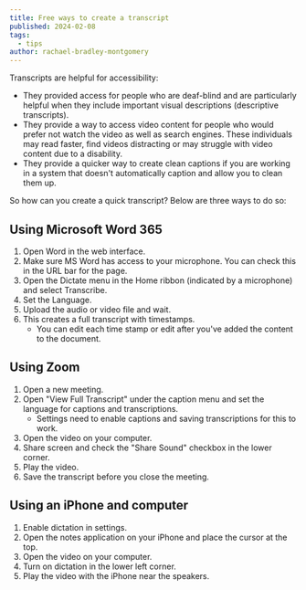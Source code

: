 ```yaml
---
title: Free ways to create a transcript
published: 2024-02-08
tags:
  - tips
author: rachael-bradley-montgomery
---
```


Transcripts are helpful for accessibility:
* They provided access for people who are deaf-blind and are particularly helpful when they include important visual descriptions (descriptive transcripts).
* They provide a way to access video content for people who would prefer not watch the video as well as search engines. These individuals may read faster, find videos distracting or may struggle with video content due to a disability.
* They provide a quicker way to create clean captions if you are working in a system that doesn't automatically caption and allow you to clean them up.

So how can you create a quick transcript? Below are three ways to do so:

## Using Microsoft Word 365
1. Open Word in the web interface.
2. Make sure MS Word has access to your microphone. You can check this in the URL bar for the page.
3. Open the Dictate menu in the Home ribbon (indicated by a microphone) and select Transcribe.
4. Set the Language.
5. Upload the audio or video file and wait.
6. This creates a full transcript with timestamps.
    - You can edit each time stamp or edit after you've added the content to the document.


## Using Zoom
1. Open a new meeting.
2. Open "View Full Transcript" under the caption menu and set the language for captions and transcriptions.
    - Settings need to enable captions and saving transcriptions for this to work.
3. Open the video on your computer.
4. Share screen and check the "Share Sound" checkbox in the lower corner.
5. Play the video.
6. Save the transcript before you close the meeting.


## Using an iPhone and computer
1. Enable dictation in settings.
2. Open the notes application on your iPhone and place the cursor at the top.
3. Open the video on your computer.
4. Turn on dictation in the lower left corner.
5. Play the video with the iPhone near the speakers.
